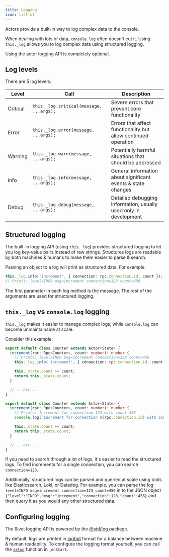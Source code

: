 ```yaml
---
title: Logging
icon: list-ul
---
```


Actors provide a built-in way to log complex data to the console.

When dealing with lots of data, `console.log` often doesn't cut it. Using `this._log` allows you to log complex data using structured logging.

<Note>Using the actor logging API is completely optional.</Note>

## Log levels

There are 5 log levels:

| Level    | Call                                   | Description                                                      |
| -------- | -------------------------------------- | ---------------------------------------------------------------- |
| Critical | `this._log.critical(message, ...args);` | Severe errors that prevent core functionality                    |
| Error    | `this._log.error(message, ...args);`    | Errors that affect functionality but allow continued operation   |
| Warning  | `this._log.warn(message, ...args);`     | Potentially harmful situations that should be addressed          |
| Info     | `this._log.info(message, ...args);`     | General information about significant events & state changes     |
| Debug    | `this._log.debug(message, ...args);`    | Detailed debugging information, usually used only in development |

## Structured logging

The built-in logging API (using `this._log`) provides structured logging to let you log key-value
pairs instead of raw strings. Structures logs are readable by both machines &
humans to make them easier to parse & search.

Passing an object to a log will print as structured data. For example:

```typescript
this._log.info('increment', { connection: rpc.connection.id, count });
// Prints: level=INFO msg=increment connection=123 count=456
```

The first parameter in each log method is the message. The rest of the arguments are used for structured logging.

## `this._log` vs `console.log` logging

`this._log` makes it easier to manage complex logs, while `console.log` can
become unmaintainable at scale.

Consider this example:

<CodeGroup>

```typescript {{ "title": "structured_logging.ts" }}
export default class Counter extends Actor<State> {
  increment(rpc: Rpc<Counter>, count: number): number {
    // Prints: level=INFO msg=increment connection=123 count=456
    this._log.info('increment', { connection: rpc.connection.id, count });

    this._state.count += count;
    return this._state.count;
  }

  // ...etc...
}
```

```typescript {{ "title": "unstructured_logging.ts" }}
export default class Counter extends Actor<State> {
  increment(rpc: Rpc<Counter>, count: number): number {
    // Prints: Increment for connection 123 with count 456
    console.log(`Increment for connection ${rpc.connection.id} with count ${count}`);

    this._state.count += count;
    return this._state.count;
  }

  // ...etc...
}
```

</CodeGroup>

If you need to search through a lot of logs, it's easier to read the structured logs. To find increments for a single connection, you can search `connection=123`.

Additionally, structured logs can be parsed and queried at scale using tools like Elasticsearch, Loki, or Datadog. For example, you can parse the log `level=INFO msg=increment connection=123 count=456` in to the JSON object `{"level":"INFO","msg":"increment","connection":123,"count":456}` and then query it as you would any other structured data.

## Configuring logging

The Rivet logging API is powered by the [@std/log](https://jsr.io/@std/log) package.

By default, logs are printed in [logfmt](https://brandur.org/logfmt) format for
a balance between machine & human readability. To configure the logging format
yourself, you can call the [`setup`](https://jsr.io/@std/log/doc/~/setup)
function in `_onStart`.
